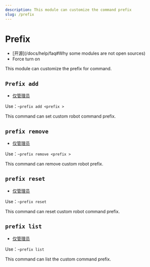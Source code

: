 ```yaml
---
description: This module can customize the command prefix
slug: /prefix
---
```


# Prefix

-   [开源]\(/docs/help/faq#Why some modules are not open sources)
-   Force turn on

This module can customize the prefix for command.

## `Prefix add`

-   [仅管理员](permissions)

Use：`~prefix add <prefix >`

This command can set custom robot command prefix.

## `prefix remove`

-   [仅管理员](permissions)

Use：`~prefix remove <prefix >`

This command can remove custom robot prefix.

## `prefix reset`

-   [仅管理员](permissions)

Use：`~prefix reset`

This command can reset custom robot command prefix.

## `prefix list`

-   [仅管理员](permissions)

Use：`~prefix list`

This command can list the custom command prefix.
